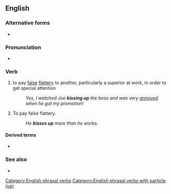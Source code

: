 {{also|kiss-up}}
==English==

===Alternative forms===
* {{l|en|kiss-up}}

===Pronunciation===
* {{audio|en|En-au-kiss up.ogg|Audio (AU)}}

===Verb===
{{head|en|verb}}

# {{lb|en|transitive|idiomatic}} to pay [[false]] [[flattery]] to another, particularly a superior at work, in order to get special attention
#: ''Yes, I watched Joe '''kissing up''' the boss and was very [[annoyed]] when he got my promotion!''
# {{lb|en|intransitive|idiomatic}} To pay false flattery.
#: ''He '''kisses up''' more than he works.''

====Derived terms====
* {{l|en|kiss up to}}

===See also===
* {{l|en|kiss up, kick down}}

[[Category:English phrasal verbs]]
[[Category:English phrasal verbs with particle (up)]]